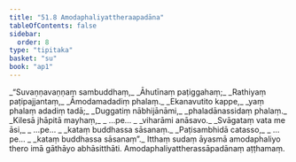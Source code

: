 ```yaml
---
title: "51.8 Amodaphaliyattheraapadāna"
tableOfContents: false
sidebar:
  order: 8
type: "tipitaka"
basket: "su"
book: "ap1"
---
```



<DynamicBreadcrumb />

<Division number="80" book="ap1" bookNo="20" page="435">

<Paragraph number="6661" type="verses" book="ap1">
_“Suvaṇṇavaṇṇaṃ sambuddhaṃ,_  
_Āhutīnaṃ paṭiggahaṃ;_  
_Rathiyaṃ paṭipajjantaṃ,_  
_Āmodamadadiṃ phalaṃ._  

</Paragraph>

</Division>
<Division number="81" book="ap1" bookNo="20" page="435">

<Paragraph number="6662" type="verses" book="ap1">
_Ekanavutito kappe,_  
_yaṃ phalaṃ adadiṃ tadā;_  
_Duggatiṃ nābhijānāmi,_  
_phaladānassidaṃ phalaṃ._  

</Paragraph>

</Division>
<Division number="82" book="ap1" bookNo="20" page="435">

<Paragraph number="6663" type="verses" book="ap1">
_Kilesā jhāpitā mayhaṃ,_  
_ …pe… _  
_viharāmi anāsavo._  

</Paragraph>

</Division>
<Division number="83" book="ap1" bookNo="20" page="435">

<Paragraph number="6664" type="verses" book="ap1">
_Svāgataṃ vata me āsi,_  
_ …pe… _  
_kataṃ buddhassa sāsanaṃ._  

</Paragraph>

</Division>
<Division number="84" book="ap1" bookNo="20" page="436">

<Paragraph number="6665" type="verses" book="ap1">
_Paṭisambhidā catasso,_  
_ …pe… _  
_kataṃ buddhassa sāsanaṃ”._  

</Paragraph>

<Paragraph number="6666" book="ap1">
Itthaṃ sudaṃ āyasmā amodaphaliyo thero imā gāthāyo abhāsitthāti.

</Paragraph>
</Division>

<Paragraph number="6667" type="center" book="ap1">
Amodaphaliyattherassāpadānaṃ aṭṭhamaṃ.
</Paragraph>
